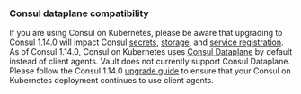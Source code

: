 ### Consul dataplane compatibility
If you are using Consul on Kubernetes, please be aware that upgrading to Consul 1.14.0 will impact Consul [secrets](/docs/secrets/consul), [storage](/docs/configuration/storage/consul), and [service registration](/docs/configuration/service-registration/consul). As of Consul 1.14.0, Consul on Kubernetes uses [Consul Dataplane](https://developer.hashicorp.com/consul/docs/connect/dataplane) by default instead of client agents. Vault does not currently support Consul Dataplane. Please follow the Consul 1.14.0 [upgrade guide](https://developer.hashicorp.com/consul/docs/k8s/upgrade#upgrading-to-consul-dataplane) to ensure that your Consul on Kubernetes deployment continues to use client agents.
